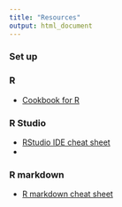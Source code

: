 ```yaml
---
title: "Resources"
output: html_document
---
```


### Set up

### R

* [Cookbook for R](http://www.cookbook-r.com/)

### R Studio

* [RStudio IDE cheat sheet](http://www.rstudio.com/wp-content/uploads/2016/01/rstudio-IDE-cheatsheet.pdf)
* 

### R markdown

* [R markdown cheat sheet](https://www.rstudio.com/wp-content/uploads/2015/02/rmarkdown-cheatsheet.pdf)
